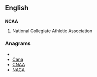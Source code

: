 ==English==

==={{initialism}}===
'''NCAA'''

# {{US}}{{sport}} National Collegiate Athletic Association

===Anagrams===
* {{alphagram|aacn}}
* [[Cana#English|Cana]]
* [[CNAA#English|CNAA]]
* [[NACA#English|NACA]]